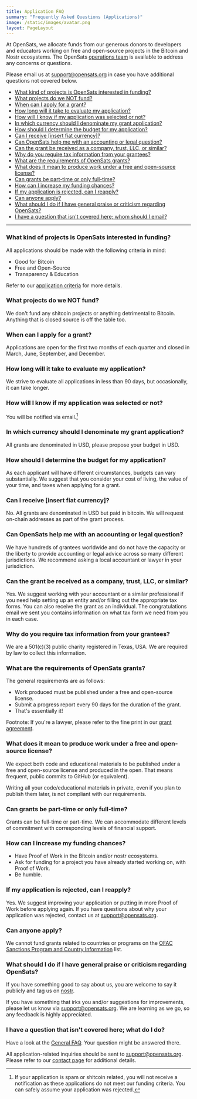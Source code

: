 ```yaml
---
title: Application FAQ
summary: "Frequently Asked Questions (Applications)"
image: /static/images/avatar.png
layout: PageLayout
---
```


At OpenSats, we allocate funds from our generous donors to developers and
educators working on free and open-source projects in the Bitcoin and Nostr
ecosystems. The OpenSats [operations team](/about#operations) is available to
address any concerns or questions.

Please email us at support@opensats.org in case you have additional questions
not covered below.

- [What kind of projects is OpenSats interested in funding?](#what-kind-of-projects-is-opensats-interested-in-funding)
- [What projects do we NOT fund?](#what-projects-do-we-not-fund)
- [When can I apply for a grant?](#when-can-i-apply-for-a-grant)
- [How long will it take to evaluate my application?](#how-long-will-it-take-to-evaluate-my-application)
- [How will I know if my application was selected or not?](#how-will-i-know-if-my-application-was-selected-or-not)
- [In which currency should I denominate my grant application?](#in-which-currency-should-i-denominate-my-grant-application)
- [How should I determine the budget for my application?](#how-should-i-determine-the-budget-for-my-application)
- [Can I receive \[insert fiat currency\]?](#can-i-receive-insert-fiat-currency)
- [Can OpenSats help me with an accounting or legal question?](#can-opensats-help-me-with-an-accounting-or-legal-question)
- [Can the grant be received as a company, trust, LLC, or similar?](#can-the-grant-be-received-as-a-company-trust-llc-or-similar)
- [Why do you require tax information from your grantees?](#why-do-you-require-tax-information-from-your-grantees)
- [What are the requirements of OpenSats grants?](#what-are-the-requirements-of-opensats-grants)
- [What does it mean to produce work under a free and open-source license?](#what-does-it-mean-to-produce-work-under-a-free-and-open-source-license)
- [Can grants be part-time or only full-time?](#can-grants-be-part-time-or-only-full-time)
- [How can I increase my funding chances?](#how-can-i-increase-my-funding-chances)
- [If my application is rejected, can I reapply?](#if-my-application-is-rejected-can-i-reapply)
- [Can anyone apply?](#can-anyone-apply)
- [What should I do if I have general praise or criticism regarding OpenSats?](#what-should-i-do-if-i-have-general-praise-or-criticism-regarding-opensats)
- [I have a question that isn't covered here; whom should I email?](#i-have-a-question-that-isnt-covered-here-whom-should-i-email)

---

### What kind of projects is OpenSats interested in funding?

All applications should be made with the following criteria in mind:

- Good for Bitcoin
- Free and Open-Source
- Transparency & Education

Refer to our [application criteria](/apply#criteria) for more details.

### What projects do we NOT fund?

We don't fund any shitcoin projects or anything detrimental to Bitcoin. Anything
that is closed source is off the table too.

### When can I apply for a grant?

Applications are open for the first two months of each quarter and closed in
March, June, September, and December.

### How long will it take to evaluate my application?

We strive to evaluate all applications in less than 90 days, but occasionally,
it can take longer.

### How will I know if my application was selected or not?

You will be notified via email.[^fn-shitcoins]

### In which currency should I denominate my grant application?

All grants are denominated in USD, please propose your budget in USD.

### How should I determine the budget for my application?

As each applicant will have different circumstances, budgets can vary
substantially. We suggest that you consider your cost of living, the value of
your time, and taxes when applying for a grant.

### Can I receive [insert fiat currency]?

No. All grants are denominated in USD but paid in bitcoin. We will request
on-chain addresses as part of the grant process.

### Can OpenSats help me with an accounting or legal question?

We have hundreds of grantees worldwide and do not have the capacity or the
liberty to provide accounting or legal advice across so many different
jurisdictions. We recommend asking a local accountant or lawyer in your
jurisdiction.

### Can the grant be received as a company, trust, LLC, or similar?

Yes. We suggest working with your accountant or a similar professional if you
need help setting up an entity and/or filling out the appropriate tax forms. You
can also receive the grant as an individual. The congratulations email we sent
you contains information on what tax form we need from you in each case.

### Why do you require tax information from your grantees?

We are a 501(c)(3) public charity registered in Texas, USA. We are required by
law to collect this information.

### What are the requirements of OpenSats grants?

The general requirements are as follows:

- Work produced must be published under a free and open-source license.
- Submit a progress report every 90 days for the duration of the grant.
- That's essentially it!

Footnote: If you're a lawyer, please refer to the fine print in our [grant
agreement](/transparency).

### What does it mean to produce work under a free and open-source license?

We expect both code and educational materials to be published under a free and
open-source license and produced in the open. That means frequent, public
commits to GitHub (or equivalent).

Writing all your code/educational materials in private, even if you plan to
publish them later, is not compliant with our requirements.

### Can grants be part-time or only full-time?

Grants can be full-time or part-time. We can accommodate different levels of
commitment with corresponding levels of financial support.

### How can I increase my funding chances?

- Have Proof of Work in the Bitcoin and/or nostr ecosystems.
- Ask for funding for a project you have already started working on, with Proof
  of Work.
- Be humble.

### If my application is rejected, can I reapply?

Yes. We suggest improving your application or putting in more Proof of Work
before applying again. If you have questions about why your application was
rejected, contact us at [support@opensats.org](mailto:support@opensats.org).

### Can anyone apply?

We cannot fund grants related to countries or programs on the [OFAC Sanctions
Program and Country
Information](https://ofac.treasury.gov/sanctions-programs-and-country-information)
list.

### What should I do if I have general praise or criticism regarding OpenSats?

If you have something good to say about us, you are welcome to say it publicly
and tag us on
[nostr](https://njump.me/npub10pensatlcfwktnvjjw2dtem38n6rvw8g6fv73h84cuacxn4c28eqyfn34f).

If you have something that irks you and/or suggestions for improvements, please
let us know via support@opensats.org. We are learning as we go, so any
feedback is highly appreciated.

### I have a question that isn't covered here; what do I do?

Have a look at the [General FAQ](/faq). Your question might be answered there.

All application-related inquiries should be sent to support@opensats.org.
Please refer to our [contact page](/contact) for additional details.

[^fn-shitcoins]: If your application is spam or shitcoin related, you will not receive a notification as these applications do not meet our funding criteria. You can safely assume your application was rejected.
